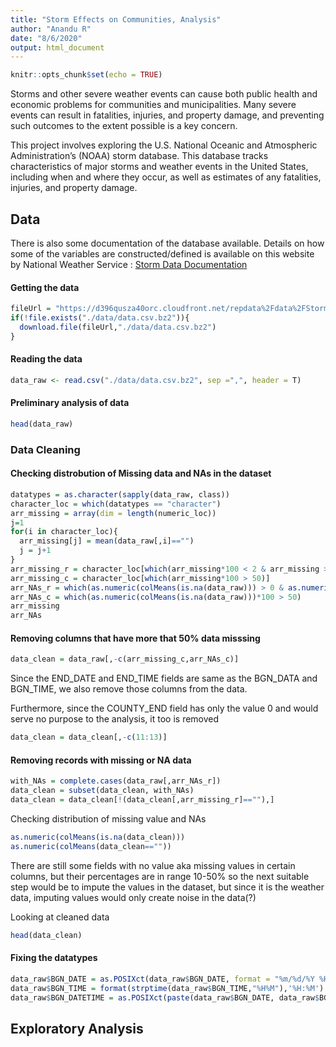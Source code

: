 ```yaml
---
title: "Storm Effects on Communities, Analysis"
author: "Anandu R"
date: "8/6/2020"
output: html_document
---
```


```r
knitr::opts_chunk$set(echo = TRUE)
```

Storms and other severe weather events can cause both public health and economic
problems for communities and municipalities. Many severe events can result in
fatalities, injuries, and property damage, and preventing such outcomes to the 
extent possible is a key concern.

This project involves exploring the U.S. National Oceanic and Atmospheric
Administration's (NOAA) storm database. This database tracks characteristics of 
major storms and weather events in the United States, including when and where 
they occur, as well as estimates of any fatalities, injuries, and property
damage.

## Data
There is also some documentation of the database available. Details on how some 
of the variables are constructed/defined is available on this website by
National Weather Service : [Storm Data Documentation]("https://d396qusza40orc.cloudfront.net/repdata%2Fpeer2_doc%2Fpd01016005curr.pdf")

#### Getting the data 
```r
fileUrl = "https://d396qusza40orc.cloudfront.net/repdata%2Fdata%2FStormData.csv.bz2"
if(!file.exists("./data/data.csv.bz2")){
  download.file(fileUrl,"./data/data.csv.bz2")
}
```

#### Reading the data
```r
data_raw <- read.csv("./data/data.csv.bz2", sep =",", header = T)
```

#### Preliminary analysis of data

```r
head(data_raw)
```

### Data Cleaning 
#### Checking distrobution of Missing data and NAs in the dataset 
```r
datatypes = as.character(sapply(data_raw, class))
character_loc = which(datatypes == "character")
arr_missing = array(dim = length(numeric_loc))
j=1
for(i in character_loc){
  arr_missing[j] = mean(data_raw[,i]=="")
  j = j+1
}
arr_missing_r = character_loc[which(arr_missing*100 < 2 & arr_missing > 0)]
arr_missing_c = character_loc[which(arr_missing*100 > 50)]
arr_NAs_r = which(as.numeric(colMeans(is.na(data_raw))) > 0 & as.numeric(colMeans(is.na(data_raw)))*100 < 2)
arr_NAs_c = which(as.numeric(colMeans(is.na(data_raw)))*100 > 50)
arr_missing
arr_NAs
```

#### Removing columns that have more that 50% data misssing
```r
data_clean = data_raw[,-c(arr_missing_c,arr_NAs_c)]
```

Since the END_DATE and END_TIME fields are same as the BGN_DATA and BGN_TIME, we 
also remove those columns from the data.

Furthermore, since the COUNTY_END field has only the value 0 and would serve no
purpose to the analysis, it too is removed

```r
data_clean = data_clean[,-c(11:13)]
```


#### Removing records with missing or NA data
```r
with_NAs = complete.cases(data_raw[,arr_NAs_r])
data_clean = subset(data_clean, with_NAs)
data_clean = data_clean[!(data_clean[,arr_missing_r]==""),]
```

Checking distribution of missing value and NAs
```r
as.numeric(colMeans(is.na(data_clean)))
as.numeric(colMeans(data_clean==""))
```
There are still some fields with no value aka missing values in certain columns,
but their percentages are in range 10-50% so the next suitable step would be to 
impute the values in the dataset, but since it is the weather data, imputing 
values would only create noise in the data(?)

Looking at cleaned data 
```r
head(data_clean)
```



#### Fixing the datatypes
```r
data_raw$BGN_DATE = as.POSIXct(data_raw$BGN_DATE, format = "%m/%d/%Y %H:%M:%S")
data_raw$BGN_TIME = format(strptime(data_raw$BGN_TIME,"%H%M"),'%H:%M')
data_raw$BGN_DATETIME = as.POSIXct(paste(data_raw$BGN_DATE, data_raw$BGN_TIME), format="%Y-%m-%d %H:%M")
```


## Exploratory Analysis 
